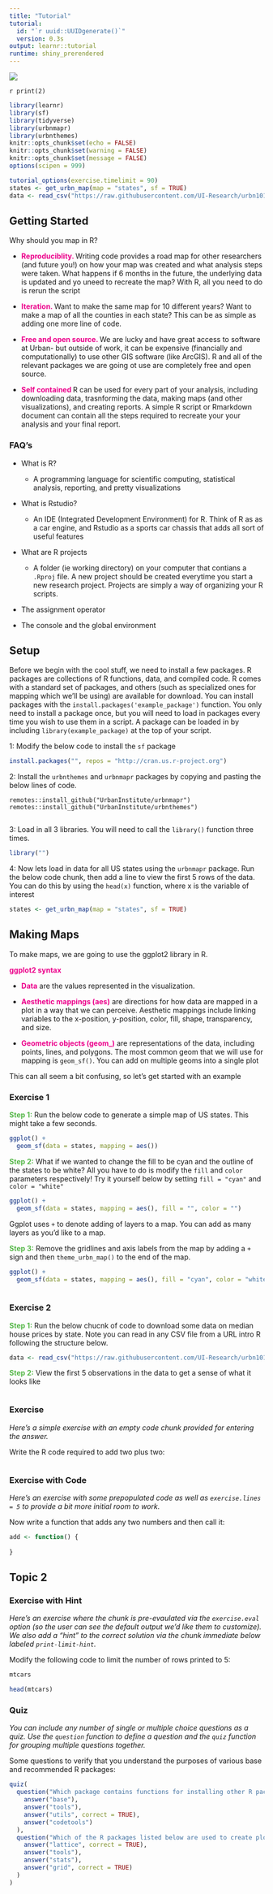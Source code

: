 ```yaml
---
title: "Tutorial"
tutorial:
  id: "`r uuid::UUIDgenerate()`"
  version: 0.3s
output: learnr::tutorial
runtime: shiny_prerendered
---
```


<style>
@import url('https://fonts.googleapis.com/css?family=Lato&display=swap');
</style>

<link rel="stylesheet" href="//fonts.googleapis.com/css?family=Lato" />

![](../www/images/urban-institute-logo.png)

`r print(2)`

```r
library(learnr)
library(sf)
library(tidyverse)
library(urbnmapr)
library(urbnthemes)
knitr::opts_chunk$set(echo = FALSE)
knitr::opts_chunk$set(warning = FALSE)
knitr::opts_chunk$set(message = FALSE)
options(scipen = 999)

tutorial_options(exercise.timelimit = 90)
states <- get_urbn_map(map = "states", sf = TRUE)
data <- read_csv("https://raw.githubusercontent.com/UI-Research/urbn101-mapping/day1/data/state_data.csv?token=AHJ7BDMLC7LYH4P2NM5A5EC5PZYCW")

```

## Getting Started

Why should you map in R?

* **<font color="#ec008b"> Reproduciblity. </font>** Writing code provides a road map for other researchers (and future you!) on how your map was created and what analysis steps were taken. What happens if 6 months in the future, the underlying data is updated and yo uneed to recreate the map? With R, all you need to do is rerun the script
* **<font color="#ec008b"> Iteration. </font>** Want to make the same map for 10 different years? Want to make a map of all the counties in each state? This can be as simple as adding one more line of code.

* **<font color="#ec008b"> Free and open source. </font>** We are lucky and have great access to software at Urban- but outside of work, it can be expensive (financially and computationally) to use other GIS software (like ArcGIS). R and all of the relevant packages we are going ot use are completely free and open source. 

* **<font color="#ec008b"> Self contained </font>** R can be used for every part of your analysis, including downloading data, trasnforming the data, making maps (and other visualizations), and creating reports. A simple R script or Rmarkdown document can contain all the steps required to recreate your your analysis and your final report.


### FAQ's


- What is R?
  * A programming language for scientific computing, statistical analysis, reporting, and pretty visualizations

- What is Rstudio?
  * An IDE (Integrated Development Environment) for R. Think of R as as a car engine, and Rstudio as a sports car chassis that adds all sort of useful features

- What are R projects
  * A folder (ie working directory) on your computer that contians a `.Rproj` file. A new project should be created everytime you start a new research project. Projects are simply a way of organizing your R scripts. 

- The assignment operator


- The console and the global environment


## Setup

Before we begin with the cool stuff, we need to install a few packages. R packages are collections of R functions, data, and compiled code. R comes with a standard set of packages, and others (such as specialized ones for mapping which we'll be using) are available for download. You can install packages with the `install.packages('example_package')` function. You only need to install a package once, but you will need to load in packages every time you wish to use them in a script. A package can be loaded in by including `library(example_package)` at the top of your script.

1: Modify the below code to install the `sf` package

```r
install.packages("", repos = "http://cran.us.r-project.org")

```
  
  

2: Install the `urbnthemes` and `urbnmapr` packages by copying and pasting the below lines of code.

`remotes::install_github("UrbanInstitute/urbnmapr")`  
`remotes::install_github("UrbanInstitute/urbnthemes")`

```r

```


3: Load in all 3 libraries. You will need to call the `library()` function three times. 


```r
library("")

```

4: Now lets load in data for all US states using the `urbnmapr` package. Run the below code chunk, then add a line to view the first 5 rows of the data. You can do this by using the `head(x)` function, where x is the variable of interest

```r
states <- get_urbn_map(map = "states", sf = TRUE)

```

## Making Maps


To make maps, we are going to use the ggplot2 library in R. 

<font color="#ec008b"> **ggplot2 syntax** </font>

* <font color="#ec008b">**Data**</font> are the values represented in the visualization.

* <font color="#ec008b">**Aesthetic mappings (aes)**</font> are directions for how data are mapped in a plot in a way that we can perceive. Aesthetic mappings include linking variables to the x-position, y-position, color, fill, shape, transparency, and size. 

* <font color="#ec008b">**Geometric objects (geom_)**</font> are representations of the data, including points, lines, and polygons. The most common geom that we will use for mapping is `geom_sf()`. You can add on multiple geoms into a single plot

This can all seem a bit confusing, so let's get started with an example

### Exercise 1

<font color="#55b748">**Step 1:**</font> Run the below code to generate a simple map of US states. This might take a few seconds.


```r
ggplot() +
  geom_sf(data = states, mapping = aes())
```


<font color="#55b748">**Step 2:**</font> What if we wanted to change the fill to be cyan and the outline of the states to be white? All you have to do is modify the `fill` and `color` parameters respectively! Try it yourself below by setting `fill = "cyan"` and `color = "white"` 

```r
ggplot() +
  geom_sf(data = states, mapping = aes(), fill = "", color = "")

```

Ggplot uses `+` to denote adding of layers to a map. You can add as many layers as you'd like to a map. 


<font color="#55b748">**Step 3:**</font> Remove the gridlines and axis labels from the map by adding a `+` sign and then `theme_urbn_map()` to the end of the map.

```r
ggplot() +
  geom_sf(data = states, mapping = aes(), fill = "cyan", color = "white")
  
```


### Exercise 2


<font color="#55b748">**Step 1:**</font> Run the below chucnk of code to download some data on median house prices by state. Note you can read in any CSV file from a URL intro R following the structure below. 

```r
data <- read_csv("https://raw.githubusercontent.com/UI-Research/urbn101-mapping/day1/data/state_data.csv?token=AHJ7BDMLC7LYH4P2NM5A5EC5PZYCW")
```

<font color="#55b748">**Step 2:**</font> View the first 5 observations in the data to get a sense of what it looks like 

```r

```

### Exercise 

*Here's a simple exercise with an empty code chunk provided for entering the answer.*

Write the R code required to add two plus two:

```r

```

### Exercise with Code

*Here's an exercise with some prepopulated code as well as `exercise.lines = 5` to provide a bit more initial room to work.*

Now write a function that adds any two numbers and then call it:

```r
add <- function() {
  
}
```

## Topic 2

### Exercise with Hint

*Here's an exercise where the chunk is pre-evaulated via the `exercise.eval` option (so the user can see the default output we'd like them to customize). We also add a "hint" to the correct solution via the chunk immediate below labeled `print-limit-hint`.*

Modify the following code to limit the number of rows printed to 5:

```r
mtcars
```

```r
head(mtcars)
```

### Quiz

*You can include any number of single or multiple choice questions as a quiz. Use the `question` function to define a question and the `quiz` function for grouping multiple questions together.*

Some questions to verify that you understand the purposes of various base and recommended R packages:

```r
quiz(
  question("Which package contains functions for installing other R packages?",
    answer("base"),
    answer("tools"),
    answer("utils", correct = TRUE),
    answer("codetools")
  ),
  question("Which of the R packages listed below are used to create plots?",
    answer("lattice", correct = TRUE),
    answer("tools"),
    answer("stats"),
    answer("grid", correct = TRUE)
  )
)
```

